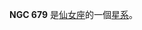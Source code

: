{{NGCInfoBox|NGCID=NGC 679|發現者=弗里德里希·威廉·赫歇爾|發現日期=1784年9月13日|其他編號=UGC 1283,MCG 6-5-12,ZWG 522.15|曆元=J2000.0|赤經=1時49分43.7秒
|赤緯=35°47'10"|星座=仙女座|星體=星系|星等=12.3|表面亮度=13.8|藍等=13.3}}

'''NGC 679''' 是[[仙女座|仙女座]]的一個[[星系|星系]]。

{{NGCReference|679}}

{{Catalogs|NGC=679}}